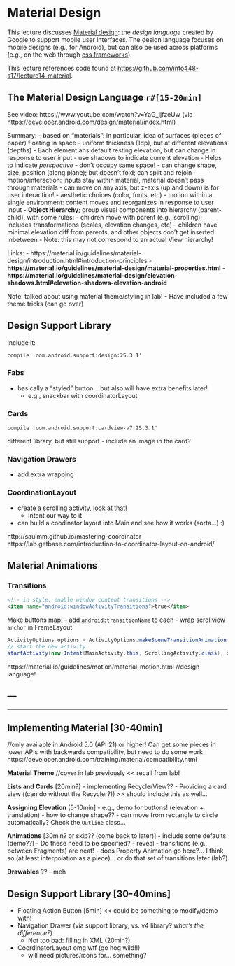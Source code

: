# Material Design
This lecture discusses [Material design](https://material.io/guidelines/material-design/introduction.html): the _design language_ created by Google to support mobile user interfaces. The design language focuses on mobile designs (e.g., for Android), but can also be used across platforms (e.g., on the web through [css frameworks]()).

<p class="alert alert-info">This lecture references code found at <https://github.com/info448-s17/lecture14-material>.</p>

## The Material Design Language `r#[15-20min]`
See video: https://www.youtube.com/watch?v=YaG_ljfzeUw (via https://developer.android.com/design/material/index.html)

Summary:
- based on "materials": in particular, idea of surfaces (pieces of paper) floating in space
  - uniform thickness (1dp), but at different elevations (depths)
    - Each element ahs default resting elevation, but can change in response to user input
      - use shadows to indicate current elevation
      - Helps to indicate _perspective_
    - don't occupy same space!
  - can change shape, size, position (along plane); but doesn't fold; can split and rejoin
  - motion/interaction: inputs stay within material, material doesn't pass through materials
    - can move on any axis, but z-axis (up and down) is for user interaction!
- aesthetic choices (color, fonts, etc)
- motion within a single environment: content moves and reorganizes in response to user input
- **Object Hierarchy**; group visual components into hierarchy (parent-child), with some rules:
  - children move with parent (e.g., scrolling); includes transformations (scales, elevation changes, etc)
  - children have minimal elevation diff from parents, and other objects don't get inserted inbetween
  - Note: this may not correspond to an actual View hierarchy!

Links:
- https://material.io/guidelines/material-design/introduction.html#introduction-principles
- **https://material.io/guidelines/material-design/material-properties.html**
- **https://material.io/guidelines/material-design/elevation-shadows.html#elevation-shadows-elevation-android**

Note: talked about using material theme/styling in lab!
- Have included a few theme tricks (can go over)

## Design Support Library
Include it:

```
compile 'com.android.support:design:25.3.1'
```

### Fabs
- basically a "styled" button... but also will have extra benefits later!
  - e.g., snackbar with coordinatorLayout

### Cards
```
compile 'com.android.support:cardview-v7:25.3.1'
```

different library, but still support
- include an image in the card?


### Navigation Drawers
- add extra wrapping


### CoordinationLayout
- create a scrolling activity, look at that!
  - Intent our way to it
- can build a coodinator layout into Main and see how it works (sorta...) :)

http://saulmm.github.io/mastering-coordinator
https://lab.getbase.com/introduction-to-coordinator-layout-on-android/


## Material Animations

### Transitions
```xml
<!-- in style: enable window content transitions -->
<item name="android:windowActivityTransitions">true</item>
```

Make buttons map:
- add `android:transitionName` to each
- wrap scrollview `anchor` in FrameLayout

```java
ActivityOptions options = ActivityOptions.makeSceneTransitionAnimation(MainActivity.this, fab, "fab"); //for single item
// start the new activity
startActivity(new Intent(MainActivity.this, ScrollingActivity.class), options.toBundle());
```

https://material.io/guidelines/motion/material-motion.html //design language!


---
---
---


## Implementing Material [30-40min]
//only available in Android 5.0 (API 21) or higher! Can get some pieces in lower APIs with backwards compatibility, but need to do some work https://developer.android.com/training/material/compatibility.html

**Material Theme** //cover in lab previously << recall from lab!

**Lists and Cards** [20min?]
- implementing RecyclerView??
- Providing a card view ((can do without the Recycler?))
>> should include this as well...

**Assigning Elevation** [5-10min]
- e.g., demo for buttons! (elevation + translation)
- how to change shape??
  - can move from rectangle to circle automatically? Check the `Outline` class...

**Animations** [30min? or skip?? (come back to later)]
- include some defaults (demo??)
- Do these need to be specified?
  - reveal
- transitions (e.g., between Fragments) are neat!
-
does Property Animation go here?... I think so (at least interpolation as a piece)... or do that set of transitions later (lab?)

**Drawables** ??
- meh


## Design Support Library [30-40mins]
- Floating Action Button [5min] << could be something to modify/demo with!
- Navigation Drawer (via support library; vs. v4 library? _what's the difference?_)
  - Not too bad: filling in XML (20min?)

- CoordinatorLayout omg wtf (go hog wild!!)
  - will need pictures/icons for... something?
